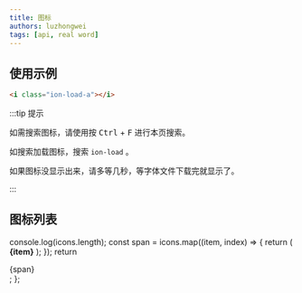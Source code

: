 ```yaml
---
title: 图标
authors: luzhongwei
tags: [api, real word]
---
```


<link
  href="//code.ionicframework.com/ionicons/2.0.1/css/ionicons.min.css"
  rel="stylesheet"
  type="text/css"
/>

## 使用示例

```html
<i class="ion-load-a"></i>
```

:::tip 提示

如需搜索图标，请使用按 <kbd>Ctrl</kbd> + <kbd>F</kbd> 进行本页搜索。

如搜索加载图标，搜索 `ion-load` 。

如果图标没显示出来，请多等几秒，等字体文件下载完就显示了。

:::

## 图标列表


  console.log(icons.length);
  const span = icons.map((item, index) => {
    return (
      <span key={index}>
        <i className={item}></i>
        <b>{item}</b>
      </span>
    );
  });
  return <div className="icon-wrap">{span}</div>;
};

<Highlight></Highlight>
